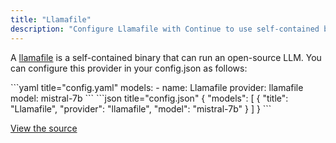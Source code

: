 ```yaml
---
title: "Llamafile"
description: "Configure Llamafile with Continue to use self-contained binary files that can run open-source language models like Mistral without additional setup"
---
```


A [llamafile](https://github.com/Mozilla-Ocho/llamafile#readme) is a self-contained binary that can run an open-source LLM. You can configure this provider in your config.json as follows:

<Tabs>
  <Tab title="YAML">
  ```yaml title="config.yaml"
  models:
    - name: Llamafile
      provider: llamafile
      model: mistral-7b
  ```
  </Tab>
  <Tab title="JSON">
  ```json title="config.json"
  {
    "models": [
      {
        "title": "Llamafile",
        "provider": "llamafile",
        "model": "mistral-7b"
      }
    ]
  }
  ```
  </Tab>
</Tabs>

[View the source](https://github.com/continuedev/continue/blob/main/core/llm/llms/Llamafile.ts)